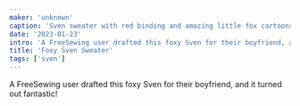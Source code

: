 ```yaml
---
maker: 'unknown'
caption: 'Sven sweater with red binding and amazing little fox cartoons all over!'
date: '2023-01-23'
intro: 'A FreeSewing user drafted this foxy Sven for their boyfriend, and it turned out fantastic!'
title: 'Foxy Sven Sweater'
tags: ['sven']
---
```


<!-- truncate -->

A FreeSewing user drafted this foxy Sven for their boyfriend, and it turned out fantastic!
